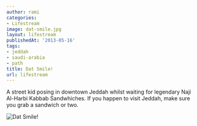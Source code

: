 ```yaml
---
author: rami
categories:
- Lifestream
image: dat-smile.jpg
layout: lifestream
publishedAt: '2013-05-16'
tags:
- jeddah
- saudi-arabia
- path
title: Dat Smile!
url: lifestream
---
```


A street kid posing in downtown Jeddah whilst waiting for legendary Naji Al-Harbi Kabbab Sandwhiches. If you happen to visit Jeddah, make sure you grab a sandwich or two.

![Dat Smile!](/assets/images/content/lifestream/dat-smile.jpg)